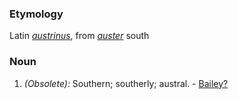 ===Etymology===
Latin ''[[austrinus]]'', from ''[[auster]]'' south
===Noun===
#''(Obsolete):'' Southern; southerly; austral. - [[Bailey?]]